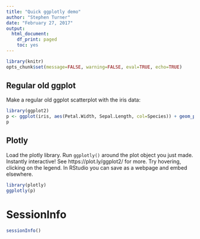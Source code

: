 ```yaml
---
title: "Quick ggplotly demo"
author: "Stephen Turner"
date: "February 27, 2017"
output: 
  html_document: 
    df_print: paged
    toc: yes
---
```


```r
library(knitr)
opts_chunk$set(message=FALSE, warning=FALSE, eval=TRUE, echo=TRUE)
```

## Regular old ggplot

Make a regular old ggplot scatterplot with the iris data:


```r
library(ggplot2)
p <- ggplot(iris, aes(Petal.Width, Sepal.Length, col=Species)) + geom_point()
p
```

## Plotly

Load the plotly library. Run `ggplotly()` around the plot object you just made. Instantly interactive! See https://plot.ly/ggplot2/ for more. Try hovering, clicking on the legend. In RStudio you can save as a webpage and embed elsewhere.

```r
library(plotly)
ggplotly(p)
```

# SessionInfo

```r
sessionInfo()
```

